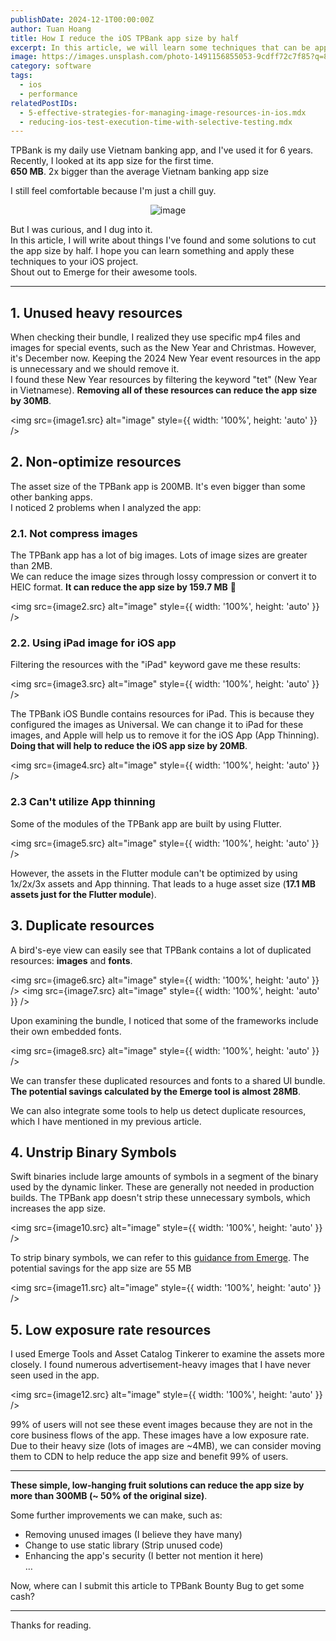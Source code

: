 ```yaml
---
publishDate: 2024-12-1T00:00:00Z
author: Tuan Hoang
title: How I reduce the iOS TPBank app size by half
excerpt: In this article, we will learn some techniques that can be applied to reduce the TPBank app size by half.
image: https://images.unsplash.com/photo-1491156855053-9cdff72c7f85?q=80&w=2128&auto=format&fit=crop&ixlib=rb-4.0.3&ixid=M3wxMjA3fDB8MHxwaG90by1wYWdlfHx8fGVufDB8fHx8fA%3D%3D
category: software
tags:
  - ios
  - performance
relatedPostIDs: 
  - 5-effective-strategies-for-managing-image-resources-in-ios.mdx
  - reducing-ios-test-execution-time-with-selective-testing.mdx
---
```



TPBank is my daily use Vietnam banking app, and I've used it for 6 years. Recently, I looked at its app size for the first time.    
**650 MB**. 2x bigger than the average Vietnam banking app size

I still feel comfortable because I'm just a chill guy.

<p align="center">
    <img src={chillguy.src} alt="image" style={{ width: '50%', height: 'auto' }} />
</p>

But I was curious, and I dug into it.   
In this article, I will write about things I've found and some solutions to cut the app size by half. I hope you can learn something and apply these techniques to your iOS project.   
Shout out to Emerge for their awesome tools.
___


## 1. Unused heavy resources

When checking their bundle, I realized they use specific mp4 files and images for special events, such as the New Year and Christmas. However, it's December now. Keeping the 2024 New Year event resources in the app is unnecessary and we should remove it.    
I found these New Year resources by filtering the keyword "tet" (New Year in Vietnamese). **Removing all of these resources can reduce the app size by 30MB**.

<img src={image1.src} alt="image" style={{ width: '100%', height: 'auto' }} />

## 2. Non-optimize resources

The asset size of the TPBank app is 200MB. It's even bigger than some other banking apps.   
I noticed 2 problems when I analyzed the app:

### 2.1. Not compress images

The TPBank app has a lot of big images. Lots of image sizes are greater than 2MB.    
We can reduce the image sizes through lossy compression or convert it to HEIC format. **It can reduce the app size by 159.7 MB** 🤯

<img src={image2.src} alt="image" style={{ width: '100%', height: 'auto' }} />

### 2.2. Using iPad image for iOS app

Filtering the resources with the "iPad" keyword gave me these results:

<img src={image3.src} alt="image" style={{ width: '100%', height: 'auto' }} />

The TPBank iOS Bundle contains resources for iPad. This is because they configured the images as Universal. We can change it to iPad for these images, and Apple will help us to remove it for the iOS App (App Thinning). **Doing that will help to reduce the iOS app size by 20MB**.

<img src={image4.src} alt="image" style={{ width: '100%', height: 'auto' }} />

### 2.3 Can't utilize App thinning

Some of the modules of the TPBank app are built by using Flutter.

<img src={image5.src} alt="image" style={{ width: '100%', height: 'auto' }} />

However, the assets in the Flutter module can't be optimized by using 1x/2x/3x assets and App thinning. That leads to a huge asset size (**17.1 MB assets just for the Flutter module**).

## 3. Duplicate resources

A bird's-eye view can easily see that TPBank contains a lot of duplicated resources: **images** and **fonts**.

<img src={image6.src} alt="image" style={{ width: '100%', height: 'auto' }} />
<img src={image7.src} alt="image" style={{ width: '100%', height: 'auto' }} />

Upon examining the bundle, I noticed that some of the frameworks include their own embedded fonts.

<img src={image8.src} alt="image" style={{ width: '100%', height: 'auto' }} />

We can transfer these duplicated resources and fonts to a shared UI bundle. **The potential savings calculated by the Emerge tool is almost 28MB**.

We can also integrate some tools to help us detect duplicate resources, which I have mentioned in my previous article.

## 4. Unstrip Binary Symbols

Swift binaries include large amounts of symbols in a segment of the binary used by the dynamic linker. These are generally not needed in production builds. The TPBank app doesn't strip these unnecessary symbols, which increases the app size.

<img src={image10.src} alt="image" style={{ width: '100%', height: 'auto' }} />

To strip binary symbols, we can refer to this [guidance from Emerge](https://docs.emergetools.com/docs/strip-binary-symbols). The potential savings for the app size are 55 MB

<img src={image11.src} alt="image" style={{ width: '100%', height: 'auto' }} />

## 5. Low exposure rate resources

I used Emerge Tools and Asset Catalog Tinkerer to examine the assets more closely. I found numerous advertisement-heavy images that I have never seen used in the app.

<img src={image12.src} alt="image" style={{ width: '100%', height: 'auto' }} />

99% of users will not see these event images because they are not in the core business flows of the app. These images have a low exposure rate.    
Due to their heavy size (lots of images are ~4MB), we can consider moving them to CDN to help reduce the app size and benefit 99% of users.

___

**These simple, low-hanging fruit solutions can reduce the app size by more than 300MB (~ 50% of the original size)**.     

Some further improvements we can make, such as:
- Removing unused images (I believe they have many)
- Change to use static library (Strip unused code)
- Enhancing the app's security (I better not mention it here)   
…

Now, where can I submit this article to TPBank Bounty Bug to get some cash?

___

Thanks for reading.